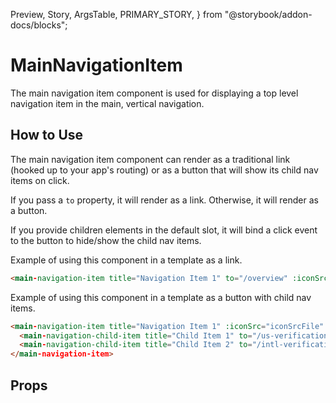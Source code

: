   Preview,
  Story,
  ArgsTable,
  PRIMARY_STORY,
} from "@storybook/addon-docs/blocks";

# MainNavigationItem

The main navigation item component is used for displaying a top level navigation item in the main, vertical navigation.

<Preview>
  <Story id="components-main-navigation-item--primary" />
</Preview>

## How to Use

The main navigation item component can render as a traditional link (hooked up to your app's routing) or as a button that will show its child nav items on click. 

If you pass a `to` property, it will render as a link. Otherwise, it will render as a button.

If you provide children elements in the default slot, it will bind a click event to the button to hide/show the child nav items.

Example of using this component in a template as a link.
```html
<main-navigation-item title="Navigation Item 1" to="/overview" :iconSrc="iconSrcFile" iconAltText="Overview icon" />
```

Example of using this component in a template as a button with child nav items.
```html
<main-navigation-item title="Navigation Item 1" :iconSrc="iconSrcFile" iconAltText="Overview icon">
  <main-navigation-child-item title="Child Item 1" to="/us-verifications" />
  <main-navigation-child-item title="Child Item 2" to="/intl-verifications" />
</main-navigation-item>
```

## Props

<ArgsTable story={PRIMARY_STORY} />
